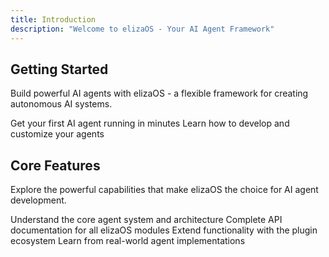 ```yaml
---
title: Introduction
description: "Welcome to elizaOS - Your AI Agent Framework"
---
```




## Getting Started

Build powerful AI agents with elizaOS - a flexible framework for creating autonomous AI systems.

<CardGroup cols={2}>
  <Card
    title="Quick Setup"
    icon="rocket"
    href="/quickstart"
  >
    Get your first AI agent running in minutes
  </Card>
  <Card
    title="Development"
    icon="code"
    href="/development"
  >
    Learn how to develop and customize your agents
  </Card>
</CardGroup>

## Core Features

Explore the powerful capabilities that make elizaOS the choice for AI agent development.

<CardGroup cols={2}>
  <Card
    title="Agent Architecture"
    icon="brain"
    href="/deep-dive/architecture"
  >
    Understand the core agent system and architecture
  </Card>
  <Card
    title="API Reference"
    icon="terminal"
    href="/api-reference/agents/create-a-new-agent"
  >
    Complete API documentation for all elizaOS modules
  </Card>
  <Card
    title="Plugins"
    icon="puzzle-piece"
    href="/core-concepts/plugins"
  >
    Extend functionality with the plugin ecosystem
  </Card>
  <Card
    title="Examples"
    icon="lightbulb"
    href="/guides/plugin-publishing-guide"
  >
    Learn from real-world agent implementations
  </Card>
</CardGroup>
